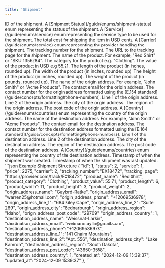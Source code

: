 ```yaml
---
title: 'Shipment'
---
```


<ResponseField name="id" type="integer" required>
    ID of the shipment.
</ResponseField>

<ResponseField name="status" type="integer" required>
    A [Shipment Status](/guide/enums/shipment-status) enum representing the status of the shipment.
</ResponseField>

<ResponseField name="service" type="integer" required>
    A [Service](/guide/enums/service) enum representing the service type to be used for the shipment.
</ResponseField>

<ResponseField name="price" type="integer" required>
    The total cost for shipping the item in USD cents.
</ResponseField>

<ResponseField name="carrier" type="integer" required>
    A [Carrier](/guide/enums/service) enum representing the provider handling the shipment.
</ResponseField>

<ResponseField name="tracking_number" type="string" required>
    The tracking number for the shipment.
</ResponseField>

<ResponseField name="tracking_page" type="string" required>
    The URL to the tracking page for the shipment.
</ResponseField>

<ResponseField name="product_name" type="string" required>
    The name of the product. For example, "Red Shirt" or "SKU 1356284".
</ResponseField>

<ResponseField name="product_category" type="string" required>
    The category for the product e.g. "Clothing".
</ResponseField>

<ResponseField name="product_value" type="decimal" required>
    The value of the product in USD e.g 55.21.
</ResponseField>

<ResponseField name="product_length" type="integer" required>
    The length of the product (in inches, rounded up).
</ResponseField>

<ResponseField name="product_width" type="integer" required>
    The width of the product (in inches, rounded up).
</ResponseField>

<ResponseField name="product_height" type="integer" required>
    The height of the product (in inches, rounded up).
</ResponseField>

<ResponseField name="product_weight" type="integer" required>
    The weight of the product (in pounds, rounded up).
</ResponseField>

<ResponseField name="origin_address_name" type="string" required>
    The name of the origin address. For example, "John Smith" or "Acme Products".
</ResponseField>

<ResponseField name="origin_address_email" type="string" required>
    The contact email for the origin address.
</ResponseField>

<ResponseField name="origin_address_phone" type="string" required>
    The contact number for the origin address formatted using the [E.164 standard](/guide/concepts/formatting#phone-numbers).
</ResponseField>

<ResponseField name="origin_address_line_1" type="string" required>
    Line 1 of the origin address.
</ResponseField>

<ResponseField name="origin_address_line_2" type="string">
    Line 2 of the origin address.
</ResponseField>

<ResponseField name="origin_address_city" type="string" required>
    The city of the origin address.
</ResponseField>

<ResponseField name="origin_address_region" type="string" required>
    The region of the origin address.
</ResponseField>

<ResponseField name="origin_address_post_code" type="string" required>
    The post code of the origin address.
</ResponseField>

<ResponseField name="origin_address_country" type="integer" required>
    A [Country](/guide/enums/countries) enum representing the country of the origin address.
</ResponseField>

<ResponseField name="destination_address_name" type="string" required>
    The name of the destination address. For example, "John Smith" or "Acme Products".
</ResponseField>

<ResponseField name="destination_address_email" type="string" required>
    The contact email for the destination address.
</ResponseField>

<ResponseField name="destination_address_phone" type="string" required>
    The contact number for the destination address formatted using the [E.164 standard](/guide/concepts/formatting#phone-numbers).
</ResponseField>

<ResponseField name="destination_address_line_1" type="string" required>
    Line 1 of the destination address.
</ResponseField>

<ResponseField name="destination_address_line_2" type="string">
    Line 2 of the destination address.
</ResponseField>

<ResponseField name="destination_address_city" type="string" required>
    The city of the destination address.
</ResponseField>

<ResponseField name="destination_address_region" type="string" required>
    The region of the destination address.
</ResponseField>

<ResponseField name="destination_address_post_code" type="string" required>
    The post code of the destination address.
</ResponseField>

<ResponseField name="destination_address_country" type="integer" required>
    A [Country](/guide/enums/countries) enum representing the country of the destination address.
</ResponseField>

<ResponseField name="created_at" type="string" required>
    Timestamp of when the shipment was created.
</ResponseField>

<ResponseField name="updated_at" type="string" required>
    Timestamp of when the shipment was last updated.
</ResponseField>

<ResponseExample>
    ```json Example Shipment Structure
    {
        "id": 1,
        "status": 2,
        "service": 1,
        "price": 2275,
        "carrier": 2,
        "tracking_number": "EX18472",
        "tracking_page": "https://provider.com/track/EX18472",
        "product_name": "Red Shirt",
        "product_category": "Clothing",
        "product_value": 55.71,
        "product_length": 6,
        "product_width": 11,
        "product_height": 3,
        "product_weight": 2,
        "origin_address_name": "Gaylord-Ratke",
        "origin_address_email": "warren25@hotmail.com",
        "origin_address_phone": "+12069536978",
        "origin_address_line_1": "684 Kiley Cape",
        "origin_address_line_2": "Suite 269",
        "origin_address_city": "Bednarburgh",
        "origin_address_region": "Idaho",
        "origin_address_post_code": "29709",
        "origin_address_country": 1,
        "destination_address_name": "Weissnat-Larkin",
        "destination_address_email": "weimann.aylin@gmail.com",
        "destination_address_phone": "+12069536978",
        "destination_address_line_1": "141 Chaim Mountains",
        "destination_address_line_2": "Apt. 556",
        "destination_address_city": "Lake Kamron",
        "destination_address_region": "South Dakota",
        "destination_address_post_code": "43650-3558",
        "destination_address_country": 1,
        "created_at": "2024-12-09 15:39:37",
        "updated_at": "2024-12-09 15:39:37"
    },
    ```
</ResponseExample>
